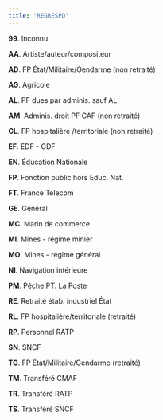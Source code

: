 ```yaml
---
title: "REGRESPD"
---
```


**99**. Inconnu

**AA**. Artiste/auteur/compositeur

**AD**. FP État/Militaire/Gendarme (non retraité)

**AG**. Agricole

**AL**. PF dues par adminis. sauf AL

**AM**. Adminis. droit PF CAF (non retraité)

**CL**. FP hospitalière /territoriale (non retraité)

**EF**. EDF - GDF

**EN**. Éducation Nationale

**FP**. Fonction public hors Educ. Nat.

**FT**. France Telecom

**GE**. Général

**MC**. Marin de commerce

**MI**. Mines - régime minier

**MO**. Mines - régime général

**NI**. Navigation intérieure

**PM**. Pêche PT. La Poste

**RE**. Retraité étab. industriel État

**RL**. FP hospitalière/territoriale (retraité)

**RP**. Personnel RATP

**SN**. SNCF

**TG**. FP État/Militaire/Gendarme (retraité)

**TM**. Transféré CMAF

**TR**. Transféré RATP

**TS**. Transféré SNCF

